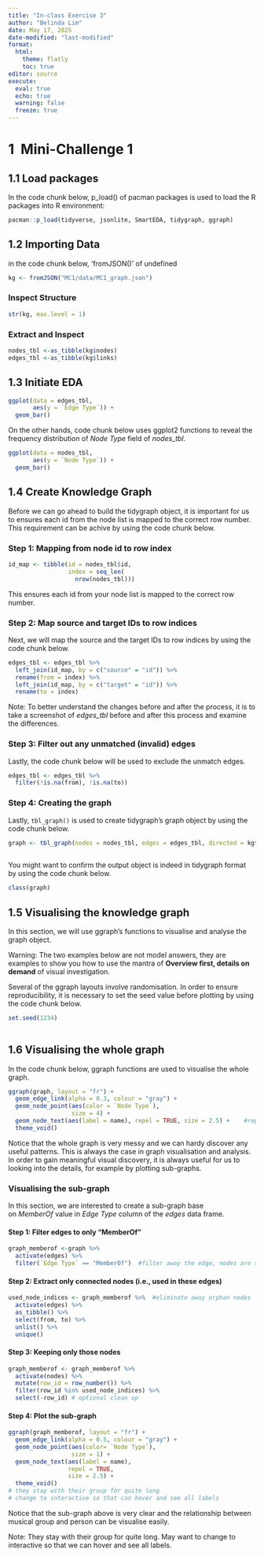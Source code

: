 ```yaml
---
title: "In-class Exercise 3"
author: "Belinda Lim"
date: May 17, 2025
date-modified: "last-modified"
format:
  html:
    theme: flatly
    toc: true
editor: source
execute:
  eval: true
  echo: true
  warning: false
  freeze: true
---
```


# **1  Mini-Challenge 1**

## **1.1 Load packages**

In the code chunk below, p_load() of pacman packages is used to load the R packages into R environment:

```r
pacman::p_load(tidyverse, jsonlite, SmartEDA, tidygraph, ggraph)
```

## **1.2 Importing Data**

in the code chunk below, 'fromJSON()' of undefined

```r
kg <- fromJSON("MC1/data/MC1_graph.json")
```

### Inspect Structure

```r
str(kg, max.level = 1)
```

### Extract and Inspect

```r
nodes_tbl <-as_tibble(kg$nodes)
edges_tbl <-as_tibble(kg$links)
```

## **1.3 Initiate EDA**

```r
ggplot(data = edges_tbl,
       aes(y = `Edge Type`)) +
  geom_bar()
```

On the other hands, code chunk below uses ggplot2 functions to reveal the frequency distribution of *Node Type* field of *nodes_tbl*.

```r
ggplot(data = nodes_tbl,
       aes(y = `Node Type`)) +
  geom_bar()
```

## **1.4 Create Knowledge Graph**

Before we can go ahead to build the tidygraph object, it is important for us to ensures each id from the node list is mapped to the correct row number. This requirement can be achive by using the code chunk below.

### Step 1: Mapping from node id to row index

```r
id_map <- tibble(id = nodes_tbl$id,
                 index = seq_len(
                   nrow(nodes_tbl)))
```

This ensures each id from your node list is mapped to the correct row number.

### Step 2: Map source and target IDs to row indices

Next, we will map the source and the target IDs to row indices by using the code chunk below.

```r
edges_tbl <- edges_tbl %>%
  left_join(id_map, by = c("source" = "id")) %>%
  rename(from = index) %>%
  left_join(id_map, by = c("target" = "id")) %>%
  rename(to = index)
```

Note: To better understand the changes before and after the process, it is to take a screenshot of *edges_tbl* before and after this process and examine the differences.

### Step 3: Filter out any unmatched (invalid) edges

Lastly, the code chunk below will be used to exclude the unmatch edges.

```r
edges_tbl <- edges_tbl %>%
  filter(!is.na(from), !is.na(to))
```

### Step 4: Creating the graph

Lastly, `tbl_graph()` is used to create tidygraph’s graph object by using the code chunk below.

```r
graph <- tbl_graph(nodes = nodes_tbl, edges = edges_tbl, directed = kg$directed)
                  
```

You might want to confirm the output object is indeed in tidygraph format by using the code chunk below.

```r
class(graph)
```

## **1.5 Visualising the knowledge graph**

In this section, we will use ggraph’s functions to visualise and analyse the graph object.

Warning: The two examples below are not model answers, they are examples to show you how to use the mantra of **Overview first, details on demand** of visual investigation.

Several of the ggraph layouts involve randomisation. In order to ensure reproducibility, it is necessary to set the seed value before plotting by using the code chunk below.

```r
set.seed(1234)
                  
```

## **1.6 Visualising the whole graph**

In the code chunk below, ggraph functions are used to visualise the whole graph.

```r
ggraph(graph, layout = "fr") +
  geom_edge_link(alpha = 0.3, colour = "gray") + 
  geom_node_point(aes(color = `Node Type`),
                  size = 4) +
  geom_node_text(aes(label = name), repel = TRUE, size = 2.5) +    #repel will force word to be apart
  theme_void()
```

Notice that the whole graph is very messy and we can hardy discover any useful patterns. This is always the case in graph visualisation and analysis. In order to gain meaningful visual discovery, it is always useful for us to looking into the details, for example by plotting sub-graphs.

### Visualising the sub-graph

In this section, we are interested to create a sub-graph base on *MemberOf* value in *Edge Type* column of the *edges* data frame.

#### Step 1: Filter edges to only "MemberOf"

```r
graph_memberof <-graph %>%
  activate(edges) %>%
  filter(`Edge Type` == "MemberOf")  #filter away the edge, nodes are still there 
```

#### Step 2: Extract **only connected nodes (i.e., used in these edges)**

```r
used_node_indices <- graph_memberof %>%  #eliminate away orphan nodes
  activate(edges) %>%
  as_tibble() %>%
  select(from, to) %>%
  unlist() %>%
  unique()
```

#### Step 3: **Keeping only those nodes**

```r
graph_memberof <- graph_memberof %>%
  activate(nodes) %>%
  mutate(row_id = row_number()) %>%
  filter(row_id %in% used_node_indices) %>%
  select(-row_id) # optional clean up
```

#### Step 4: Plot the sub-graph

```r
ggraph(graph_memberof, layout = "fr") +
  geom_edge_link(alpha = 0.5, colour = "gray") + 
  geom_node_point(aes(color= `Node Type`),
                  size = 1) + 
  geom_node_text(aes(label = name),
                 repel = TRUE,
                 size = 2.5) + 
  theme_void()
# they stay with their group for quite long
# change to interactive so that can hover and see all labels
```

Notice that the sub-graph above is very clear and the relationship between musical group and person can be visualise easily. 

Note: They stay with their group for quite long. May want to change to interactive so that we can hover and see all labels.
